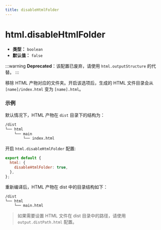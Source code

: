 ```yaml
---
title: disableHtmlFolder
---
```


# html.disableHtmlFolder

- **类型：** `boolean`
- **默认值：** `false`

:::warning
**Deprecated**：该配置已废弃，请使用 `html.outputStructure` 的代替。
:::

移除 HTML 产物对应的文件夹。开启该选项后，生成的 HTML 文件目录会从 `[name]/index.html` 变为 `[name].html`。

### 示例

默认情况下，HTML 产物在 `dist` 目录下的结构为：

```bash
/dist
└── html
    └── main
        └── index.html
```

开启 `html.disableHtmlFolder` 配置:

```js
export default {
  html: {
    disableHtmlFolder: true,
  },
};
```

重新编译后，HTML 产物在 dist 中的目录结构如下：

```bash
/dist
└── html
    └── main.html
```

> 如果需要设置 HTML 文件在 dist 目录中的路径，请使用 `output.distPath.html` 配置。
